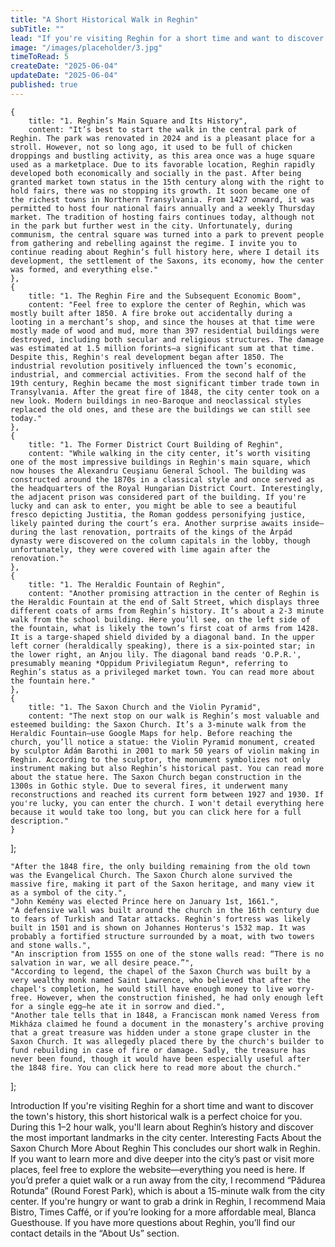 ```yaml
---
title: "A Short Historical Walk in Reghin"
subTitle: ""
lead: "If you're visiting Reghin for a short time and want to discover the town's history, this short historical walk is a perfect choice for you."
image: "/images/placeholder/3.jpg"
timeToRead: 5
createDate: "2025-06-04"
updateDate: "2025-06-04"
published: true
---
```


    {
        title: "1. Reghin’s Main Square and Its History",
        content: "It’s best to start the walk in the central park of Reghin. The park was renovated in 2024 and is a pleasant place for a stroll. However, not so long ago, it used to be full of chicken droppings and bustling activity, as this area once was a huge square used as a marketplace. Due to its favorable location, Reghin rapidly developed both economically and socially in the past. After being granted market town status in the 15th century along with the right to hold fairs, there was no stopping its growth. It soon became one of the richest towns in Northern Transylvania. From 1427 onward, it was permitted to host four national fairs annually and a weekly Thursday market. The tradition of hosting fairs continues today, although not in the park but further west in the city. Unfortunately, during communism, the central square was turned into a park to prevent people from gathering and rebelling against the regime. I invite you to continue reading about Reghin’s full history here, where I detail its development, the settlement of the Saxons, its economy, how the center was formed, and everything else."
    },
    {
        title: "1. The Reghin Fire and the Subsequent Economic Boom",
        content: "Feel free to explore the center of Reghin, which was mostly built after 1850. A fire broke out accidentally during a looting in a merchant’s shop, and since the houses at that time were mostly made of wood and mud, more than 397 residential buildings were destroyed, including both secular and religious structures. The damage was estimated at 1.5 million forints—a significant sum at that time. Despite this, Reghin's real development began after 1850. The industrial revolution positively influenced the town’s economic, industrial, and commercial activities. From the second half of the 19th century, Reghin became the most significant timber trade town in Transylvania. After the great fire of 1848, the city center took on a new look. Modern buildings in neo-Baroque and neoclassical styles replaced the old ones, and these are the buildings we can still see today."
    },
    {
        title: "1. The Former District Court Building of Reghin",
        content: "While walking in the city center, it’s worth visiting one of the most impressive buildings in Reghin's main square, which now houses the Alexandru Ceuşianu General School. The building was constructed around the 1870s in a classical style and once served as the headquarters of the Royal Hungarian District Court. Interestingly, the adjacent prison was considered part of the building. If you're lucky and can ask to enter, you might be able to see a beautiful fresco depicting Justitia, the Roman goddess personifying justice, likely painted during the court’s era. Another surprise awaits inside—during the last renovation, portraits of the kings of the Árpád dynasty were discovered on the column capitals in the lobby, though unfortunately, they were covered with lime again after the renovation."
    },
    {
        title: "1. The Heraldic Fountain of Reghin",
        content: "Another promising attraction in the center of Reghin is the Heraldic Fountain at the end of Salt Street, which displays three different coats of arms from Reghin’s history. It’s about a 2-3 minute walk from the school building. Here you’ll see, on the left side of the fountain, what is likely the town’s first coat of arms from 1428. It is a targe-shaped shield divided by a diagonal band. In the upper left corner (heraldically speaking), there is a six-pointed star; in the lower right, an Anjou lily. The diagonal band reads 'O.P.R.', presumably meaning *Oppidum Privilegiatum Regun*, referring to Reghin’s status as a privileged market town. You can read more about the fountain here."
    },
    {
        title: "1. The Saxon Church and the Violin Pyramid",
        content: "The next stop on our walk is Reghin’s most valuable and esteemed building: the Saxon Church. It’s a 3-minute walk from the Heraldic Fountain—use Google Maps for help. Before reaching the church, you’ll notice a statue: the Violin Pyramid monument, created by sculptor Ádám Barothi in 2001 to mark 50 years of violin making in Reghin. According to the sculptor, the monument symbolizes not only instrument making but also Reghin’s historical past. You can read more about the statue here. The Saxon Church began construction in the 1300s in Gothic style. Due to several fires, it underwent many reconstructions and reached its current form between 1927 and 1930. If you're lucky, you can enter the church. I won't detail everything here because it would take too long, but you can click here for a full description."
    }
];

    "After the 1848 fire, the only building remaining from the old town was the Evangelical Church. The Saxon Church alone survived the massive fire, making it part of the Saxon heritage, and many view it as a symbol of the city.",
    "John Kemény was elected Prince here on January 1st, 1661.",
    "A defensive wall was built around the church in the 16th century due to fears of Turkish and Tatar attacks. Reghin's fortress was likely built in 1501 and is shown on Johannes Honterus's 1532 map. It was probably a fortified structure surrounded by a moat, with two towers and stone walls.",
    "An inscription from 1555 on one of the stone walls read: “There is no salvation in war, we all desire peace.”",
    "According to legend, the chapel of the Saxon Church was built by a very wealthy monk named Saint Lawrence, who believed that after the chapel's completion, he would still have enough money to live worry-free. However, when the construction finished, he had only enough left for a single egg—he ate it in sorrow and died.",
    "Another tale tells that in 1848, a Franciscan monk named Veress from Mikháza claimed he found a document in the monastery’s archive proving that a great treasure was hidden under a stone grape cluster in the Saxon Church. It was allegedly placed there by the church's builder to fund rebuilding in case of fire or damage. Sadly, the treasure has never been found, though it would have been especially useful after the 1848 fire. You can click here to read more about the church."
];

<ContentTitle>
    Introduction
</ContentTitle>
<ContentTextBlock>
    If you're visiting Reghin for a short time and want to discover the town's history, this short historical walk is a perfect choice for you. During this 1–2 hour walk, you'll learn about Reghin’s history and discover the most important landmarks in the city center.
</ContentTextBlock>
<CheckpointComponent items={tourItems} />
<ContentTitle size="xl" count={1}>
    Interesting Facts About the Saxon Church
</ContentTitle>
<ContentList contentArray={interestingThings} />
<ContentTitle size="xl" count={1}>
    More About Reghin
</ContentTitle>
<ContentTextBlock>
    This concludes our short walk in Reghin. If you want to learn more and dive deeper into the city’s past or visit more places, feel free to explore the website—everything you need is here. If you’d prefer a quiet walk or a run away from the city, I recommend “Pădurea Rotunda” (Round Forest Park), which is about a 15-minute walk from the city center.
</ContentTextBlock>
<ContentTextBlock>
    If you're hungry or want to grab a drink in Reghin, I recommend Maia Bistro, Times Caffé, or if you’re looking for a more affordable meal, Blanca Guesthouse.
</ContentTextBlock>
<ContentTextBlock>
    If you have more questions about Reghin, you’ll find our contact details in the “About Us” section.
</ContentTextBlock>